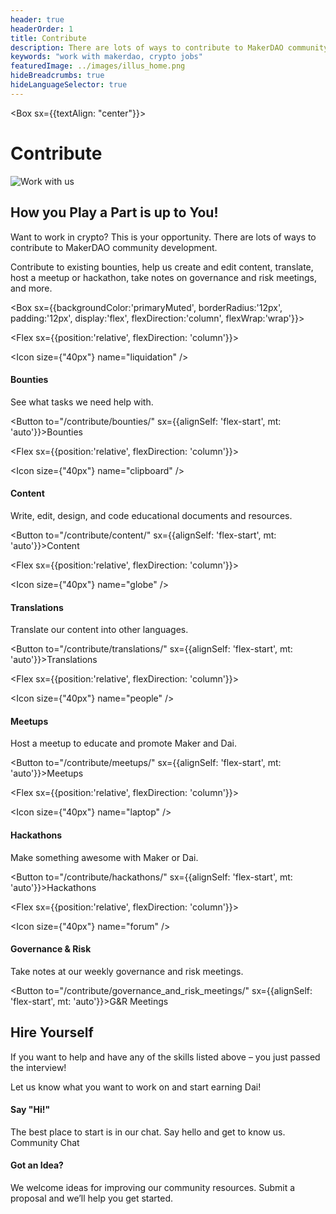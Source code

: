```yaml
---
header: true
headerOrder: 1
title: Contribute
description: There are lots of ways to contribute to MakerDAO community development. Contribute to existing bounties, help us create and edit content, translate, host a meetup or hackathon, take notes on governance and risk meetings, and more.
keywords: "work with makerdao, crypto jobs"
featuredImage: ../images/illus_home.png
hideBreadcrumbs: true
hideLanguageSelector: true
---
```


<Box sx={{textAlign: "center"}}>

# Contribute

![Work with us](/images/illus_work.png)

</Box>

## How you Play a Part is up to You!

Want to work in crypto? This is your opportunity. There are lots of ways to contribute to MakerDAO community development. 

Contribute to existing bounties, help us create and edit content, translate, host a meetup or hackathon, take notes on governance and risk meetings, and more.

<Box sx={{backgroundColor:'primaryMuted', borderRadius:'12px', padding:'12px', display:'flex', flexDirection:'column', flexWrap:'wrap'}}>

<Chocolate>

<Flex sx={{position:'relative', flexDirection: 'column'}}>

<Icon size={"40px"} name="liquidation" />

#### Bounties

See what tasks we need help with.

<Button to="/contribute/bounties/" sx={{alignSelf: 'flex-start', mt: 'auto'}}>Bounties</Button>

</Flex>

<Flex sx={{position:'relative', flexDirection: 'column'}}>

<Icon size={"40px"} name="clipboard" />

#### Content

Write, edit, design, and code educational documents and resources.

<Button to="/contribute/content/" sx={{alignSelf: 'flex-start', mt: 'auto'}}>Content</Button>

</Flex>

<Flex sx={{position:'relative', flexDirection: 'column'}}>

<Icon size={"40px"} name="globe" />

#### Translations

Translate our content into other languages.

<Button to="/contribute/translations/" sx={{alignSelf: 'flex-start', mt: 'auto'}}>Translations</Button>

</Flex>

<Flex sx={{position:'relative', flexDirection: 'column'}}>

<Icon size={"40px"} name="people" />

#### Meetups

Host a meetup to educate and promote Maker and Dai.

<Button to="/contribute/meetups/" sx={{alignSelf: 'flex-start', mt: 'auto'}}>Meetups</Button>

</Flex>

<Flex sx={{position:'relative', flexDirection: 'column'}}>

 <Icon size={"40px"} name="laptop" />

#### Hackathons

Make something awesome with Maker or Dai.

<Button to="/contribute/hackathons/" sx={{alignSelf: 'flex-start', mt: 'auto'}}>Hackathons</Button>

</Flex>

<Flex sx={{position:'relative', flexDirection: 'column'}}>

<Icon size={"40px"} name="forum" />

#### Governance & Risk

Take notes at our weekly governance and risk meetings.

<Button to="/contribute/governance_and_risk_meetings/" sx={{alignSelf: 'flex-start', mt: 'auto'}}>G&R Meetings</Button>

</Flex>

</Chocolate>

</Box>

<InfoBlock>

<Box>

## Hire Yourself

If you want to help and have any of the skills listed above – you just passed the interview! 

Let us know what you want to work on and start earning Dai!

</Box>

</InfoBlock>

<Tout>

<Box>

#### Say "Hi!"
The best place to start is in our chat. Say hello and get to know us. <Link to="https://chat.makerdao.com/channel/community-development">Community Chat</Link>

</Box>

<Box>

#### Got an Idea?
We welcome ideas for improving our community resources. Submit a <Link to="/funding/community-projects/">proposal</Link> and we’ll help you get started.

</Box>

</Tout>
